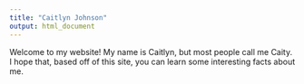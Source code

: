 ```yaml
---
title: "Caitlyn Johnson"
output: html_document
---
```



Welcome to my website! My name is Caitlyn, but most people call me Caity. I hope that, based off of this site, you can learn some interesting facts about me.